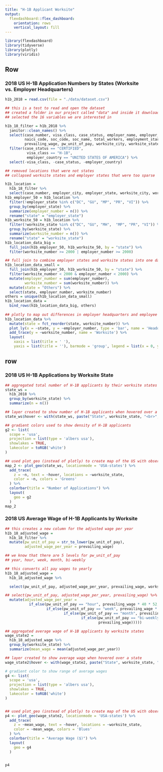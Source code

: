 ```yaml
---
title: "H-1B Applicant Worksite"
output: 
  flexdashboard::flex_dashboard:
    orientation: rows
    vertical_layout: fill
---
```


```r
library(flexdashboard)
library(tidyverse)
library(plotly)
library(viridis)
```

Row {data-height=350}
-----------------------------------------------------------------------

### 2018 US H-1B Application Numbers by States (Worksite vs. Employer Headquarters)

```r
h1b_2018 = read.csv(file = "./data/dataset.csv")  

## this is a test to read and open the dataset
## created a folder in our project called "data" and inside it downloaded the dataset and called it "dataset.csv"  
## selected the 16 variables we are interested in

h1b_18_filter = h1b_2018 %>% 
  janitor::clean_names() %>% 
  select(case_number, visa_class, case_status, employer_name, employer_country, employer_city, employer_state,
         naics_code, soc_code, soc_name, total_workers, employment_start_date, employment_end_date, full_time_position,
         prevailing_wage, pw_unit_of_pay, worksite_city, worksite_state, h1b_dependent) %>%
  filter(case_status == "CERTIFIED",
          visa_class == "H-1B",
          employer_country == "UNITED STATES OF AMERICA") %>% 
  select(-visa_class, -case_status, -employer_country)

## removed locations that were not states 
## collapsed worksite states and employer states that were too sparse

h1b_location =
  h1b_18_filter %>% 
  select(case_number, employer_city, employer_state, worksite_city, worksite_state) 
h1b_employer_50 = h1b_location %>% 
  filter(!employer_state %in% c("DC", "GU", "MP", "PR", "VI")) %>% 
  group_by(employer_state) %>% 
  summarize(employer_number = n()) %>% 
  rename("state" = "employer_state")
h1b_worksite_50 = h1b_location %>% 
  filter(!worksite_state %in% c("DC", "GU", "MH",  "MP", "PR", "VI")) %>% 
  group_by(worksite_state) %>% 
  summarize(worksite_number = n()) %>% 
  rename("state" = "worksite_state")
h1b_location_data_big = 
  full_join(h1b_employer_50, h1b_worksite_50, by = "state") %>% 
  filter(worksite_number >= 2000 | employer_number >= 2000) 

## full join to combine employer states and worksite states into one dataframe 
h1b_location_data_small =
  full_join(h1b_employer_50, h1b_worksite_50, by = "state") %>% 
  filter(worksite_number < 2000 & employer_number < 2000) %>% 
  mutate(employer_number = sum(employer_number),
         worksite_number = sum(worksite_number)) %>% 
  mutate(state = "Others") %>% 
  select(state, employer_number, worksite_number) 
others = unique(h1b_location_data_small) 
h1b_location_data = 
  bind_rows(h1b_location_data_big, others)
  
## plotly to map out differences in employer headquarters and employee worksite by states
h1b_location_data %>% 
  mutate(state = fct_reorder(state, worksite_number)) %>% 
  plot_ly(x = ~state, y = ~employer_number, type = 'bar', name = 'Headquarter of Employer') %>% 
  add_trace(y = ~worksite_number, name = 'Worksite') %>%
  layout(
    xaxis = list(title = ' '),
    yaxis = list(title = ''), barmode = 'group', legend = list(x = 0, y = 1))
```


row {data-height=350} 
-----------------------------------------------------------------------

### 2018 US H-1B Applications by Worksite State 

```r
## aggregated total number of H-1B applicants by their worksite states  
state_ws = 
  h1b_2018 %>%
  group_by(worksite_state) %>%
  summarize(n = n())

## layer created to show number of H-1B applicants when hovered over a state 
state_ws$hover <- with(state_ws, paste("State", worksite_state, "<br>", "Number", n))

## gradient colors used to show density of H-1B applicants 
g2 <- list(
  scope = 'usa',
  projection = list(type = 'albers usa'),
  showlakes = TRUE,
  lakecolor = toRGB('white')
)

## used plot_geo (instead of plotly) to create map of the US with observations as scatterpoints
map_2 <- plot_geo(state_ws, locationmode = 'USA-states') %>%
  add_trace(
    z = ~n, text = ~hover, locations = ~worksite_state,
    color = ~n, colors = 'Greens'
  ) %>%
  colorbar(title = "Number of Applications") %>%
  layout(
    geo = g2
  )
map_2

```


### 2018 US Average Wage of H-1B Applicants by Worksite

```r
## this creates a new column for the adjusted wage per year 
h1b_18_adjusted_wage = 
  h1b_18_filter %>% 
  mutate(pw_unit_of_pay = str_to_lower(pw_unit_of_pay), 
         adjusted_wage_per_year = prevailing_wage)  

## we know that there are 5 levels for pw_unit_of_pay
## year, hour, week, month, bi-weekly 

## this converts all pay wages to yearly 
h1b_18_adjusted_wage = 
  h1b_18_adjusted_wage %>%

  select(pw_unit_of_pay, adjusted_wage_per_year, prevailing_wage, worksite_state, employer_state) %>% 

## select(pw_unit_of_pay, adjusted_wage_per_year, prevailing_wage) %>% 
  mutate(adjusted_wage_per_year = 
           if_else(pw_unit_of_pay == "hour", prevailing_wage * 40 * 52, 
                   if_else(pw_unit_of_pay == "week", prevailing_wage * 52, 
                           if_else(pw_unit_of_pay == "month", prevailing_wage * 12, 
                                   if_else(pw_unit_of_pay == "bi-weekly", prevailing_wage * 26, 
                                           prevailing_wage)))))

## aggregated average wage of H-1B applicants by worksite states  
wage_state2 = 
  h1b_18_adjusted_wage %>% 
  group_by(worksite_state) %>%
  summarize(mean_wage = mean(adjusted_wage_per_year))

## layer created to show average wage when hovered over a state
wage_state2$hover <- with(wage_state2, paste("State", worksite_state, "<br>", "Mean wage", mean_wage))

# gradient color to show range of average wages 
g4 <- list(
  scope = 'usa',
  projection = list(type = 'albers usa'),
  showlakes = TRUE,
  lakecolor = toRGB('white')
)


## used plot_geo (instead of plotly) to create map of the US with observations as scatterpoints
p4 <- plot_geo(wage_state2, locationmode = 'USA-states') %>%
  add_trace(
    z = ~mean_wage, text = ~hover, locations = ~worksite_state,
    color = ~mean_wage, colors = 'Blues'
  ) %>%
  colorbar(title = "Average Wage ($)") %>%
  layout(
    geo = g4
  )


p4
```

